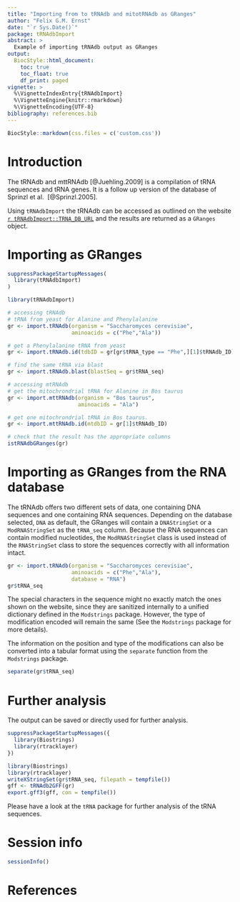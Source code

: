 ```yaml
---
title: "Importing from to tRNAdb and mitotRNAdb as GRanges"
author: "Felix G.M. Ernst"
date: "`r Sys.Date()`"
package: tRNAdbImport
abstract: >
  Example of importing tRNAdb output as GRanges
output:
  BiocStyle::html_document:
    toc: true
    toc_float: true
    df_print: paged
vignette: >
  %\VignetteIndexEntry{tRNAdbImport}
  %\VignetteEngine{knitr::rmarkdown}
  %\VignetteEncoding{UTF-8}
bibliography: references.bib
---
```


```r
BiocStyle::markdown(css.files = c('custom.css'))
```

# Introduction

The tRNAdb and mttRNAdb [@Juehling.2009] is a compilation of tRNA sequences and 
tRNA genes. It is a follow up version of the database of Sprinzl et al. 
[@Sprinzl.2005].

Using `tRNAdbImport` the tRNAdb can be accessed as outlined on the website 
[`r tRNAdbImport::TRNA_DB_URL`](`r tRNAdbImport::TRNA_DB_URL`) and the results
are returned as a `GRanges` object.

# Importing as GRanges

```r
suppressPackageStartupMessages(
  library(tRNAdbImport)
)
```
```r
library(tRNAdbImport)
```
```r
# accessing tRNAdb
# tRNA from yeast for Alanine and Phenylalanine
gr <- import.tRNAdb(organism = "Saccharomyces cerevisiae",
                    aminoacids = c("Phe","Ala"))
```
```r
# get a Phenylalanine tRNA from yeast
gr <- import.tRNAdb.id(tdbID = gr[gr$tRNA_type == "Phe",][1]$tRNAdb_ID)
```
```r
# find the same tRNA via blast
gr <- import.tRNAdb.blast(blastSeq = gr$tRNA_seq)
```
```r
# accessing mtRNAdb
# get the mitochrondrial tRNA for Alanine in Bos taurus
gr <- import.mttRNAdb(organism = "Bos taurus", 
                      aminoacids = "Ala")
```
```r
# get one mitochrondrial tRNA in Bos taurus. 
gr <- import.mttRNAdb.id(mtdbID = gr[1]$tRNAdb_ID)
```
```r
# check that the result has the appropriate columns
istRNAdbGRanges(gr)
```

# Importing as GRanges from the RNA database

The tRNAdb offers two different sets of data, one containing DNA sequences and
one containing RNA sequences. Depending on the database selected, `DNA` as 
default, the GRanges will contain a `DNAStringSet` or a `ModRNAStringSet` as
the `tRNA_seq` column. Because the RNA sequences can contain modified 
nucleotides, the `ModRNAStringSet` class is used instead of the `RNAStringSet` 
class to store the sequences correctly with all information intact.

```r
gr <- import.tRNAdb(organism = "Saccharomyces cerevisiae",
                    aminoacids = c("Phe","Ala"),
                    database = "RNA")
gr$tRNA_seq
```

The special characters in the sequence might no exactly match the ones shown on
the website, since they are sanitized internally to a unified dictionary defined
in the `Modstrings` package. However, the type of modification encoded will 
remain the same (See the `Modstrings` package for more details).

The information on the position and type of the modifications can also be 
converted into a tabular format using the `separate` function from the 
`Modstrings` package.

```r
separate(gr$tRNA_seq)
```

# Further analysis

The output can be saved or directly used for further analysis.

```r
suppressPackageStartupMessages({
  library(Biostrings)
  library(rtracklayer)
})
```
```r
library(Biostrings)
library(rtracklayer)
writeXStringSet(gr$tRNA_seq, filepath = tempfile())
gff <- tRNAdb2GFF(gr)
export.gff3(gff, con = tempfile())
```

Please have a look at the `tRNA` package for further analysis of the tRNA
sequences.

# Session info

```r
sessionInfo()
```

# References
